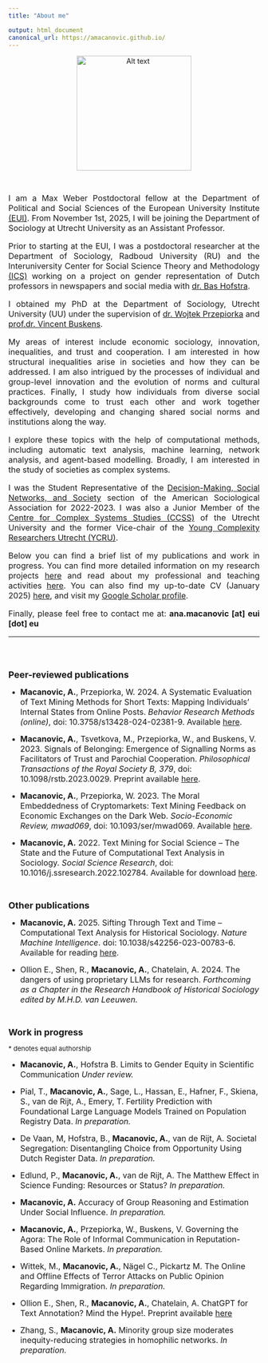 ```yaml
---
title: "About me"

output: html_document
canonical_url: https://amacanovic.github.io/
---
```


<p align="center">
![Alt text](./profile_photo_new.jpg){width=230px, height=230px}\
</p>

</br>

<div style="text-align: justify">
<font size="3.5"> 
I am a Max Weber Postdoctoral fellow at the Department of Political and Social Sciences of the 
European University Institute [(EUI)](https://www.eui.eu/en/academic-units/political-and-social-sciences).
From November 1st, 2025, I will be joining the Department of Sociology at Utrecht University
as an Assistant Professor.

Prior to starting at the EUI, I was a postdoctoral researcher at the Department of Sociology, Radboud University (RU)
and the Interuniversity Center for Social Science Theory and 
Methodology [(ICS)](http://ics-graduateschool.nl/) working on a project
on gender representation of Dutch professors in newspapers and social media
with [dr. Bas Hofstra](https://www.bashofstra.com/).

I obtained my PhD at the Department of Sociology, Utrecht 
University (UU) under the supervision of [dr. Wojtek Przepiorka](https://equail.org/) and 
[prof.dr. Vincent Buskens](https://www.uu.nl/medewerkers/vbuskens). 

My areas of interest include economic sociology, innovation, inequalities,
and trust and cooperation. I am  interested in how structural inequalities arise 
in societies and how they can be addressed. I am also intrigued by the processes
of individual and group-level innovation and the evolution of norms and cultural
practices. Finally, I study how individuals from diverse social 
backgrounds come to trust each other and work together effectively, developing
and changing shared social norms and institutions along the way.

I explore these topics with the help of computational methods, including automatic
text analysis, machine learning, network analysis, and agent-based modelling. Broadly, 
I am interested in the study of societies as complex systems.

I was the Student Representative of the 
[Decision-Making, Social Networks, and Society](https://www.asanet.org/asa_sections/rationality-and-society/) section of the American Sociological Association for 2022-2023. I was also a
Junior Member of the [Centre for Complex Systems Studies (CCSS)](https://www.uu.nl/en/research/centre-for-complex-systems-studies-ccss/) 
of the Utrecht University and the former Vice-chair of the [Young Complexity Researchers Utrecht (YCRU)](https://www.uu.nl/en/research/centre-for-complex-systems-studies-ccss/about-us/young-complexity-researchers-utrecht-ycru).

Below you can find a brief list of my publications and work in progress. 
You can find more detailed information on my research projects [here](https://amacanovic.github.io/research.html)
and read about my professional
and teaching activities [here](https://amacanovic.github.io/activities.html).
You can also find my up-to-date CV (January 2025) [here](https://amacanovic.github.io/Macanovic_CV_8_1_2025.pdf), 
and visit my [Google Scholar profile](https://scholar.google.com/citations?hl=en&user=s5D67kwAAAAJ).


Finally, please feel free to contact me at: **ana.macanovic [at] eui [dot] eu **

</font>
</div>
-----------------
</br>
</br>
</br>
<font size="4"> **Peer-reviewed publications** </font>

 - <font size="3.5"> **Macanovic, A.**, Przepiorka, W. 2024. A Systematic Evaluation of Text Mining Methods for Short Texts: Mapping Individuals’ Internal States from Online Posts. *Behavior Research Methods (online)*, doi: 10.3758/s13428-024-02381-9.
 Available [here](https://link.springer.com/article/10.3758/s13428-024-02381-9). </font>

 - <font size="3.5"> **Macanovic, A.**, Tsvetkova, M., Przepiorka, W., and Buskens, V. 2023. Signals of
Belonging: Emergence of Signalling Norms as Facilitators of Trust and Parochial
Cooperation. *Philosophical Transactions of the Royal Society B, 379*, doi: 10.1098/rstb.2023.0029. Preprint available [here](https://osf.io/preprints/socarxiv/acr82/). </font>


 - <font size="3.5"> **Macanovic, A.**, Przepiorka, W. 2023. The Moral Embeddedness of Cryptomarkets: Text Mining Feedback on Economic Exchanges on the Dark Web. *Socio-Economic Review, mwad069*, doi: 10.1093/ser/mwad069. Available [here](https://academic.oup.com/ser/advance-article/doi/10.1093/ser/mwad069/7499725). </font>


 - <font size="3.5"> **Macanovic, A.** 2022. Text Mining for Social Science – The State and the
Future of Computational Text Analysis in Sociology. *Social Science
Research*, doi: 10.1016/j.ssresearch.2022.102784. Available for download [here](https://amacanovic.github.io/Macanovic_text_mining_SSR_2022.pdf).</font>

</br>


<font size="4"> **Other publications** </font> 

 - <font size="3.5"> **Macanovic, A.** 2025. Sifting Through Text and Time – Computational Text Analysis for Historical Sociology. *Nature Machine Intelligence*. doi: 10.1038/s42256-023-00783-6. Available for reading [here](https://rdcu.be/dwCE2). </font>


 - <font size="3.5"> Ollion E., Shen, R., **Macanovic, A.**, Chatelain, A. 2024. The dangers of using proprietary LLMs for research. *Forthcoming as a Chapter in the Research Handbook of Historical Sociology edited by M.H.D. van Leeuwen.* </font>

</br>


<font size="4"> **Work in progress** </font>

<font size="2"> * denotes equal authorship </font> 

- <font size="3.5"> **Macanovic, A.**, Hofstra B. Limits to Gender Equity in Scientific Communication *Under review.* </font>
 

- <font size="3.5"> Pial, T., **Macanovic, A.**, Sage, L., Hassan, E., Hafner, F., Skiena, S., van de Rijt, A., Emery, T. Fertility Prediction with Foundational Large Language Models Trained on Population Registry Data.  *In preparation.* </font>
 

- <font size="3.5"> De Vaan, M, Hofstra, B., **Macanovic, A.**, van de Rijt, A. Societal Segregation: Disentangling Choice from Opportunity Using Dutch Register Data. *In preparation.* </font>


- <font size="3.5"> Edlund, P., **Macanovic, A.**, van de Rijt, A. The Matthew Effect in Science Funding: Resources or Status? *In preparation.*</font>


- <font size="3.5"> **Macanovic, A.** Accuracy of Group Reasoning and Estimation Under Social Influence. *In preparation.* </font>

 
- <font size="3.5"> **Macanovic, A.**, Przepiorka, W., Buskens, V. Governing the Agora: The Role of Informal Communication in Reputation-Based Online Markets. *In preparation.* </font>
 
 
 - <font size="3.5"> Wittek, M., **Macanovic, A.**, Nägel C., Pickartz M. The Online and Offline Effects of Terror Attacks on Public Opinion Regarding Immigration. *In preparation.*</font>
 
 
 - <font size="3.5"> Ollion E., Shen, R., **Macanovic, A.**, Chatelain, A. ChatGPT for Text Annotation? Mind the Hype!. Preprint available [here](https://osf.io/preprints/socarxiv/x58kn/)</font>


 - <font size="3.5"> Zhang, S., **Macanovic, A.** Minority group size moderates inequity-reducing strategies in homophilic networks. *In preparation.* </font>
